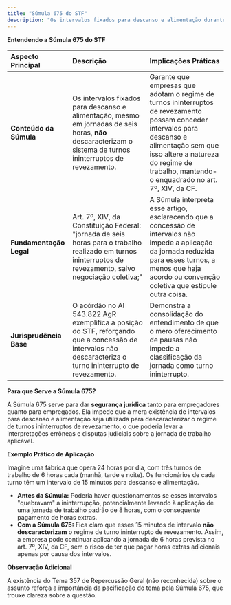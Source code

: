 ```yaml
---
title: "Súmula 675 do STF"
description: "Os intervalos fixados para descanso e alimentação durante a jornada de seis horas não descaracterizam o sistema de turnos ininterruptos de revezamento para o efeito do art. 7º, XIV, da Constituição."
---
```


**Entendendo a Súmula 675 do STF**

| **Aspecto Principal**   | **Descrição**                                                                                                                                                 | **Implicações Práticas**                                                                                                                                                                                                                   |
| :---------------------- | :------------------------------------------------------------------------------------------------------------------------------------------------------------ | :----------------------------------------------------------------------------------------------------------------------------------------------------------------------------------------------------------------------------------------- |
| **Conteúdo da Súmula**  | Os intervalos fixados para descanso e alimentação, mesmo em jornadas de seis horas, **não** descaracterizam o sistema de turnos ininterruptos de revezamento. | Garante que empresas que adotam o regime de turnos ininterruptos de revezamento possam conceder intervalos para descanso e alimentação sem que isso altere a natureza do regime de trabalho, mantendo-o enquadrado no art. 7º, XIV, da CF. |
| **Fundamentação Legal** | Art. 7º, XIV, da Constituição Federal: "jornada de seis horas para o trabalho realizado em turnos ininterruptos de revezamento, salvo negociação coletiva;"   | A Súmula interpreta esse artigo, esclarecendo que a concessão de intervalos não impede a aplicação da jornada reduzida para esses turnos, a menos que haja acordo ou convenção coletiva que estipule outra coisa.                          |
| **Jurisprudência Base** | O acórdão no AI 543.822 AgR exemplifica a posição do STF, reforçando que a concessão de intervalos não descaracteriza o turno ininterrupto de revezamento.    | Demonstra a consolidação do entendimento de que o mero oferecimento de pausas não impede a classificação da jornada como turno ininterrupto.                                                                                               |


**Para que Serve a Súmula 675?**

A Súmula 675 serve para dar **segurança jurídica** tanto para empregadores quanto para empregados. Ela impede que a mera existência de intervalos para descanso e alimentação seja utilizada para descaracterizar o regime de turnos ininterruptos de revezamento, o que poderia levar a interpretações errôneas e disputas judiciais sobre a jornada de trabalho aplicável.


**Exemplo Prático de Aplicação**

Imagine uma fábrica que opera 24 horas por dia, com três turnos de trabalho de 6 horas cada (manhã, tarde e noite). Os funcionários de cada turno têm um intervalo de 15 minutos para descanso e alimentação.

- **Antes da Súmula:** Poderia haver questionamentos se esses intervalos "quebravam" a ininterrupção, potencialmente levando à aplicação de uma jornada de trabalho padrão de 8 horas, com o consequente pagamento de horas extras.
- **Com a Súmula 675:** Fica claro que esses 15 minutos de intervalo **não descaracterizam** o regime de turno ininterrupto de revezamento. Assim, a empresa pode continuar aplicando a jornada de 6 horas prevista no art. 7º, XIV, da CF, sem o risco de ter que pagar horas extras adicionais apenas por causa dos intervalos.


**Observação Adicional**

A existência do Tema 357 de Repercussão Geral (não reconhecida) sobre o assunto reforça a importância da pacificação do tema pela Súmula 675, que trouxe clareza sobre a questão.
